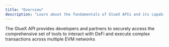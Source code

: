 ```yaml
---
title: "Overview"
description: "Learn about the fundamentals of GlueX APIs and its capabilities"
---
```


The GlueX API provides developers and partners to securely access the comprehensive set of tools to interact with DeFi and execute complex transactions across multiple EVM networks
